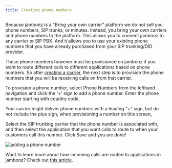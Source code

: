 ```yaml
---
title: Creating phone numbers
---
```


Because jambonz is a "Bring your own carrier" platform we do not sell you phone numbers, SIP trunks,
or minutes.  Instead, you bring your own carriers and phone numbers to the platform.  This allows you to connect 
jambonz to any carrier or SIP PBX.  And it allows you to use your existing phone numbers that you have 
already purchased from your SIP trunking/DID provider.

These phone numbers however must be provisioned on jambonz if you want to route different calls to 
different applications based on phone numbers.  So after [creating a carrier](/guides/using-the-jambonz-portal/basic-concepts/creating-carriers),
the next step is to provision the phone numbers that you will be receiving calls on from that carrier.

To provision a phone number, select Phone Numbers from the lefthand navigation and click the '+' sign to 
add a phone number.  Enter the phone number starting with country code.

<Note>
Your carrier might deliver phone numbers with a leading "+" sign, but do not include the plus sign, 
when provisioning a number on this screen,
</Note>

Select the SIP trunking carrier that the phone number is associated with, and then select the application 
that you want calls to route to when your customers call this number.  Click Save and you are done!

<Frame caption="Provising a phone number">
  <img src="../../assets/images/provision-phone-number.jpg" alt="adding a phone number"/>
</Frame>

Want to learn more about how incoming calls are routed to applications in jambonz?
Check out [this article](/guides/using-the-jambonz-portal/basic-concepts/how-inbound-call-routing-works).
